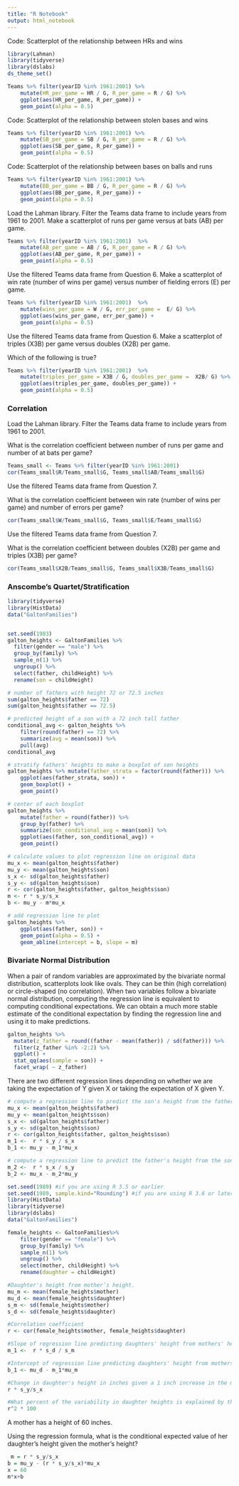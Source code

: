 ```yaml
---
title: "R Notebook"
output: html_notebook
---
```


Code: Scatterplot of the relationship between HRs and wins

```r
library(Lahman)
library(tidyverse)
library(dslabs)
ds_theme_set()

Teams %>% filter(yearID %in% 1961:2001) %>%
    mutate(HR_per_game = HR / G, R_per_game = R / G) %>%
    ggplot(aes(HR_per_game, R_per_game)) + 
    geom_point(alpha = 0.5)
```

Code: Scatterplot of the relationship between stolen bases and wins
```r
Teams %>% filter(yearID %in% 1961:2001) %>%
    mutate(SB_per_game = SB / G, R_per_game = R / G) %>%
    ggplot(aes(SB_per_game, R_per_game)) + 
    geom_point(alpha = 0.5)

```
Code: Scatterplot of the relationship between bases on balls and runs

```r
Teams %>% filter(yearID %in% 1961:2001) %>%
    mutate(BB_per_game = BB / G, R_per_game = R / G) %>%
    ggplot(aes(BB_per_game, R_per_game)) + 
    geom_point(alpha = 0.5)
```

Load the Lahman library. Filter the Teams data frame to include years from 1961 to 2001. Make a scatterplot of runs per game versus at bats (AB) per game.
```r
Teams %>% filter(yearID %in% 1961:2001)  %>%
    mutate(AB_per_game = AB / G, R_per_game = R / G) %>%
    ggplot(aes(AB_per_game, R_per_game)) + 
    geom_point(alpha = 0.5)

```

Use the filtered Teams data frame from Question 6. Make a scatterplot of win rate (number of wins per game) versus number of fielding errors (E) per game.
```r
Teams %>% filter(yearID %in% 1961:2001)  %>%
    mutate(wins_per_game = W / G, err_per_game =  E/ G) %>%
    ggplot(aes(wins_per_game, err_per_game)) + 
    geom_point(alpha = 0.5)
```

Use the filtered Teams data frame from Question 6. Make a scatterplot of triples (X3B) per game versus doubles (X2B) per game.

Which of the following is true?
```r
Teams %>% filter(yearID %in% 1961:2001)  %>%
    mutate(triples_per_game = X3B / G, doubles_per_game =  X2B/ G) %>%
    ggplot(aes(triples_per_game, doubles_per_game)) + 
    geom_point(alpha = 0.5)
```
<h3>Correlation</h3>

Load the Lahman library. Filter the Teams data frame to include years from 1961 to 2001.

What is the correlation coefficient between number of runs per game and number of at bats per game?
```r
Teams_small <- Teams %>% filter(yearID %in% 1961:2001)
cor(Teams_small$R/Teams_small$G, Teams_small$AB/Teams_small$G)
```

Use the filtered Teams data frame from Question 7.

What is the correlation coefficient between win rate (number of wins per game) and number of errors per game?

```r

cor(Teams_small$W/Teams_small$G, Teams_small$E/Teams_small$G)
```

Use the filtered Teams data frame from Question 7.

What is the correlation coefficient between doubles (X2B) per game and triples (X3B) per game?
```r
cor(Teams_small$X2B/Teams_small$G, Teams_small$X3B/Teams_small$G)

```

<h3>Anscombe's Quartet/Stratification
</h3>

```r
library(tidyverse)
library(HistData)
data("GaltonFamilies")


set.seed(1983)
galton_heights <- GaltonFamilies %>%
  filter(gender == "male") %>%
  group_by(family) %>%
  sample_n(1) %>%
  ungroup() %>%
  select(father, childHeight) %>%
  rename(son = childHeight)

# number of fathers with height 72 or 72.5 inches
sum(galton_heights$father == 72)
sum(galton_heights$father == 72.5)

# predicted height of a son with a 72 inch tall father
conditional_avg <- galton_heights %>%
    filter(round(father) == 72) %>%
    summarize(avg = mean(son)) %>%
    pull(avg)
conditional_avg

# stratify fathers' heights to make a boxplot of son heights
galton_heights %>% mutate(father_strata = factor(round(father))) %>%
    ggplot(aes(father_strata, son)) +
    geom_boxplot() +
    geom_point()

# center of each boxplot
galton_heights %>%
    mutate(father = round(father)) %>%
    group_by(father) %>%
    summarize(son_conditional_avg = mean(son)) %>%
    ggplot(aes(father, son_conditional_avg)) +
    geom_point()

# calculate values to plot regression line on original data
mu_x <- mean(galton_heights$father)
mu_y <- mean(galton_heights$son)
s_x <- sd(galton_heights$father)
s_y <- sd(galton_heights$son)
r <- cor(galton_heights$father, galton_heights$son)
m <- r * s_y/s_x
b <- mu_y - m*mu_x

# add regression line to plot
galton_heights %>%
    ggplot(aes(father, son)) +
    geom_point(alpha = 0.5) +
    geom_abline(intercept = b, slope = m)
```

<h3>Bivariate Normal Distribution</h3>

When a pair of random variables are approximated by the bivariate normal distribution, scatterplots look like ovals. They can be thin (high correlation) or circle-shaped (no correlation).
When two variables follow a bivariate normal distribution, computing the regression line is equivalent to computing conditional expectations.
We can obtain a much more stable estimate of the conditional expectation by finding the regression line and using it to make predictions.

```r
galton_heights %>%
  mutate(z_father = round((father - mean(father)) / sd(father))) %>%
  filter(z_father %in% -2:2) %>%
  ggplot() +  
  stat_qq(aes(sample = son)) +
  facet_wrap( ~ z_father)
```

There are two different regression lines depending on whether we are taking the expectation of Y given X or taking the expectation of X given Y.
```r
# compute a regression line to predict the son's height from the father's height
mu_x <- mean(galton_heights$father)
mu_y <- mean(galton_heights$son)
s_x <- sd(galton_heights$father)
s_y <- sd(galton_heights$son)
r <- cor(galton_heights$father, galton_heights$son)
m_1 <-  r * s_y / s_x
b_1 <- mu_y - m_1*mu_x

# compute a regression line to predict the father's height from the son's height
m_2 <-  r * s_x / s_y
b_2 <- mu_x - m_2*mu_y
```



```r

set.seed(1989) #if you are using R 3.5 or earlier
set.seed(1989, sample.kind="Rounding") #if you are using R 3.6 or later
library(HistData)
library(tidyverse)
library(dslabs)
data("GaltonFamilies")

female_heights <- GaltonFamilies%>%     
    filter(gender == "female") %>%     
    group_by(family) %>%     
    sample_n(1) %>%     
    ungroup() %>%     
    select(mother, childHeight) %>%     
    rename(daughter = childHeight)

#Daughter's height from mother’s height.
mu_m <- mean(female_heights$mother)
mu_d <- mean(female_heights$daughter)
s_m <- sd(female_heights$mother)
s_d <- sd(female_heights$daughter)

#Correlation coefficient
r <- cor(female_heights$mother, female_heights$daughter)

#Slope of regression line predicting daughters' height from mothers' heights
m_1 <-  r * s_d / s_m

#Intercept of regression line predicting daughters' height from mothers' heights
b_1 <- mu_d - m_1*mu_m

#Change in daughter's height in inches given a 1 inch increase in the mother's height
r * s_y/s_x

#What percent of the variability in daughter heights is explained by the mother's height?
r^2 * 100

```

A mother has a height of 60 inches.

Using the regression formula, what is the conditional expected value of her daughter's height given the mother's height?

```r
 m = r * s_y/s_x
b = mu_y - (r * s_y/s_x)*mu_x
x = 60
m*x+b

```

